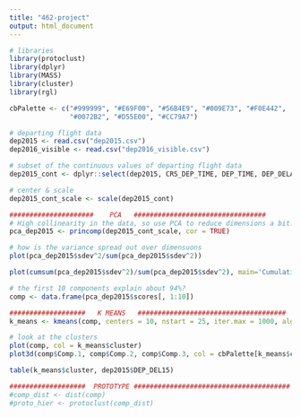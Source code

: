 ```yaml
---
title: "462-project"
output: html_document
---
```


```r
# libraries
library(protoclust)
library(dplyr)
library(MASS)
library(cluster)
library(rgl)

cbPalette <- c("#999999", "#E69F00", "#56B4E9", "#009E73", "#F0E442",
               "#0072B2", "#D55E00", "#CC79A7")

# departing flight data
dep2015 <- read.csv("dep2015.csv")
dep2016_visible <- read.csv("dep2016_visible.csv")

# subset of the continuous values of departing flight data
dep2015_cont <- dplyr::select(dep2015, CRS_DEP_TIME, DEP_TIME, DEP_DELAY, DEP_DELAY_NEW, TAXI_OUT, WHEELS_OFF, WHEELS_ON, TAXI_IN, CRS_ARR_TIME, ARR_TIME, ARR_DELAY, ARR_DELAY_NEW, CRS_ELAPSED_TIME, ACTUAL_ELAPSED_TIME, AIR_TIME, DISTANCE, CARRIER_DELAY, WEATHER_DELAY, NAS_DELAY, SECURITY_DELAY, LATE_AIRCRAFT_DELAY, FIRST_DEP_TIME, TOTAL_ADD_GTIME, LONGEST_ADD_GTIME)

# center & scale
dep2015_cont_scale <- scale(dep2015_cont)

#####################    PCA   #################################
# High collinearity in the data, so use PCA to reduce dimensions a bit.
pca_dep2015 <- princomp(dep2015_cont_scale, cor = TRUE)

# how is the variance spread out over dimensuons
plot(pca_dep2015$sdev^2/sum(pca_dep2015$sdev^2))

plot(cumsum(pca_dep2015$sdev^2)/sum(pca_dep2015$sdev^2), main='Cumulative proportion of variance explained', xlab='Number of components',ylab='Proportion of variance explained')

# the first 10 components explain about 94%?
comp <- data.frame(pca_dep2015$scores[, 1:10])

###################   K MEANS   #####################################
k_means <- kmeans(comp, centers = 10, nstart = 25, iter.max = 1000, algorithm = "Lloyd")

# look at the clusters
plot(comp, col = k_means$cluster)
plot3d(comp$Comp.1, comp$Comp.2, comp$Comp.3, col = cbPalette[k_means$cluster])

table(k_means$cluster, dep2015$DEP_DEL15)

###################  PROTOTYPE #######################################
#comp_dist <- dist(comp)
#proto_hier <- protoclust(comp_dist)  
```

